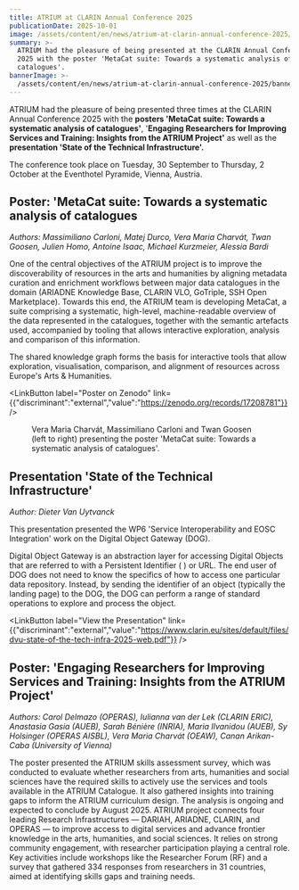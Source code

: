 ```yaml
---
title: ATRIUM at CLARIN Annual Conference 2025
publicationDate: 2025-10-01
image: /assets/content/en/news/atrium-at-clarin-annual-conference-2025/image.png
summary: >-
  ATRIUM had the pleasure of being presented at the CLARIN Annual Conference
  2025 with the poster 'MetaCat suite: Towards a systematic analysis of
  catalogues'.
bannerImage: >-
  /assets/content/en/news/atrium-at-clarin-annual-conference-2025/bannerImage.jpg
---
```

ATRIUM had the pleasure of being presented three times at the CLARIN Annual Conference 2025 with the **posters 'MetaCat suite: Towards a systematic analysis of catalogues'**, '**Engaging Researchers for Improving Services and Training: Insights from the ATRIUM Project'** as well as the **presentation 'State of the Technical Infrastructure'.**&#x20;

The conference took place on Tuesday, 30 September to Thursday, 2 October at the Eventhotel Pyramide, Vienna, Austria.&#x20;

## Poster: 'MetaCat suite: Towards a systematic analysis of catalogues

*Authors: Massimiliano Carloni, Matej Durco, Vera Maria Charvát, Twan Goosen, Julien Homo, Antoine Isaac, Michael Kurzmeier, Alessia Bardi*

One of the central objectives of the ATRIUM project is to improve the discoverability of resources in the arts and humanities by aligning metadata curation and enrichment workflows between major data catalogues in the domain (ARIADNE Knowledge Base, CLARIN VLO, GoTriple, SSH Open Marketplace). Towards this end, the ATRIUM team is developing MetaCat, a suite comprising a systematic, high-level, machine-readable overview of the data represented in the catalogues, together with the semantic artefacts used, accompanied by tooling that allows interactive exploration, analysis and comparison of this information.

The shared knowledge graph forms the basis for interactive tools that allow exploration,
visualisation, comparison, and alignment of resources across Europe's Arts & Humanities.

<LinkButton label="Poster on Zenodo" link={{"discriminant":"external","value":"https://zenodo.org/records/17208781"}} />

<Figure src="/assets/content/en/news/atrium-at-clarin-annual-conference-2025/img-2626.jpeg" alt="Three researchers are smiling in front of a poster for 'MetaCat suite: Towards a systematic analysis of catalogues'" alignment="stretch">
  Vera Maria Charvát, Massimiliano Carloni and Twan Goosen (left to right) presenting the poster 'MetaCat suite: Towards a systematic analysis of catalogues'.
</Figure>

## **Presentation 'State of the Technical Infrastructure'**

*Author: Dieter Van Uytvanck*

This presentation presented the WP6 'Service Interoperability and EOSC Integration' work on the Digital Object Gateway (DOG).&#x20;

Digital Object Gateway is an abstraction layer for accessing Digital Objects that are referred to with a Persistent Identifier ( ) or URL. The end user of DOG does not need to know the specifics of how to access one particular data repository. Instead, by sending the identifier of an object (typically the landing page) to the DOG, the DOG can perform a range of standard operations to explore and process the object.

<Figure src="/assets/content/en/news/atrium-at-clarin-annual-conference-2025/screenshot-2025-10-07-at-08.35.39.png" alt="A diagram explaining the Digital Object Gateway (DOG)" alignment="stretch">

</Figure>

<LinkButton label="View the Presentation" link={{"discriminant":"external","value":"https://www.clarin.eu/sites/default/files/dvu-state-of-the-tech-infra-2025-web.pdf"}} />

## Poster: '**Engaging Researchers for Improving Services and Training: Insights from the ATRIUM Project'**

*Authors: Carol Delmazo (OPERAS), Iulianna van der Lek (CLARIN ERIC), Anastasia Gasia (AUEB), Sarah Bénière (INRIA), Maria Ilvanidou (AUEB), Sy Holsinger (OPERAS AISBL), Vera Maria Charvát (OEAW), Canan Arikan-Caba (University of Vienna)*

The poster presented the ATRIUM skills assessment survey, which was conducted to evaluate whether researchers from arts, humanities and social sciences have the required skills to actively use the services and tools available in the ATRIUM Catalogue. It also gathered insights into training gaps to inform the ATRIUM curriculum design. The analysis is ongoing and expected to conclude by August 2025. ATRIUM project connects four leading Research Infrastructures — DARIAH, ARIADNE, CLARIN, and OPERAS — to improve access to digital services and advance frontier knowledge in the arts, humanities, and social sciences. It relies on strong community engagement, with researcher participation playing a central role. Key activities include workshops like the Researcher Forum (RF) and a survey that gathered 334 responses from researchers in 31 countries, aimed at identifying skills gaps and training needs.
